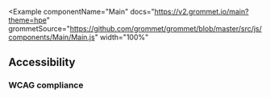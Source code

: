 
<Example
  componentName="Main"
  docs="https://v2.grommet.io/main?theme=hpe"
  grommetSource="https://github.com/grommet/grommet/blob/master/src/js/components/Main/Main.js"
  width="100%"
>
  <GridExample />
</Example>

## Accessibility

### WCAG compliance

<AccessibilitySection title="main" />
